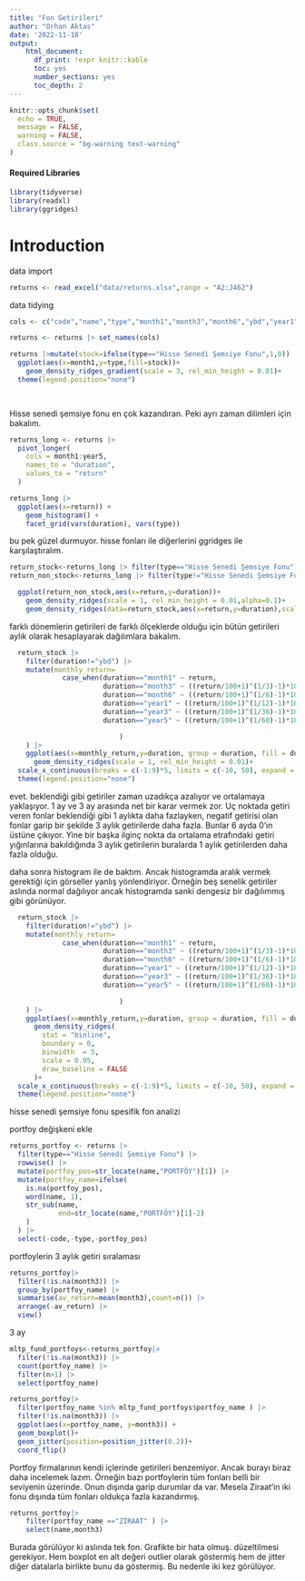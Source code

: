 ```yaml
---
title: "Fon Getirileri"
author: "Orhan Aktas"
date: '2022-11-18'
output:   
    html_document:
      df_print: !expr knitr::kable
      toc: yes
      number_sections: yes
      toc_depth: 2
---
```


```r
knitr::opts_chunk$set(
  echo = TRUE,
  message = FALSE,
  warning = FALSE,
  class.source = "bg-warning text-warning"
)
```

#### Required Libraries {.unlisted .unnumbered}

```r
library(tidyverse)
library(readxl)
library(ggridges)
```

# Introduction
data import
```r

returns <- read_excel("data/returns.xlsx",range = "A2:J462")

```

data tidying
```r
cols <- c("code","name","type","month1","month3","month6","ybd","year1","year3","year5")

returns <- returns |> set_names(cols) 

```

```r
returns |>mutate(stock=ifelse(type=="Hisse Senedi Şemsiye Fonu",1,0)) |> 
  ggplot(aes(x=month1,y=type,fill=stock))+
    geom_density_ridges_gradient(scale = 3, rel_min_height = 0.01)+
  theme(legend.position="none")

  
```

Hisse senedi şemsiye fonu en çok kazandıran. Peki ayrı zaman dilimleri için bakalım.
```r
returns_long <- returns |>
  pivot_longer(
    cols = month1:year5,
    names_to = "duration",
    values_to = "return"
  )
```

```r
returns_long |>  
  ggplot(aes(x=return)) +
    geom_histogram() +
    facet_grid(vars(duration), vars(type))
```

bu pek güzel durmuyor. hisse fonları ile diğerlerini ggridges ile karşılaştıralım.
```r
return_stock<-returns_long |> filter(type=="Hisse Senedi Şemsiye Fonu")
return_non_stock<-returns_long |> filter(type!="Hisse Senedi Şemsiye Fonu")

  ggplot(return_non_stock,aes(x=return,y=duration))+
    geom_density_ridges(scale = 1, rel_min_height = 0.01,alpha=0.1)+
    geom_density_ridges(data=return_stock,aes(x=return,y=duration),scale = 1, rel_min_height = 0.01,alpha=0.1,col="red")
```

farklı dönemlerin getirileri de farklı ölçeklerde olduğu için bütün getirileri aylık olarak hesaplayarak dağılımlara bakalım.
```r

  return_stock |> 
    filter(duration!="ybd") |> 
    mutate(monthly_return= 
             case_when(duration=="month1" ~ return,
                       duration=="month3" ~ ((return/100+1)^(1/3)-1)*100,
                       duration=="month6" ~ ((return/100+1)^(1/6)-1)*100,
                       duration=="year1" ~ ((return/100+1)^(1/12)-1)*100,
                       duration=="year3" ~ ((return/100+1)^(1/36)-1)*100,
                       duration=="year5" ~ ((return/100+1)^(1/60)-1)*100

                           )
    ) |> 
    ggplot(aes(x=monthly_return,y=duration, group = duration, fill = duration))+
      geom_density_ridges(scale = 1, rel_min_height = 0.01)+
  scale_x_continuous(breaks = c(-1:9)*5, limits = c(-10, 50), expand = c(0, 0))+
  theme(legend.position="none")
```

evet. beklendiği gibi getiriler zaman uzadıkça azalıyor ve ortalamaya yaklaşıyor. 1 ay ve 3 ay arasında net bir karar vermek zor. Uç noktada getiri veren fonlar beklendiği gibi 1 aylıkta daha fazlayken, negatif getirisi olan fonlar garip bir şekilde 3 aylık getirilerde daha fazla. Bunlar 6 ayda 0'ın üstüne çıkıyor. Yine bir başka ilginç nokta da ortalama etrafındaki getiri yığınlarına bakıldığında 3 aylık getirilerin buralarda 1 aylık getirilerden daha fazla olduğu. 

daha sonra histogram ile de baktım. Ancak histogramda aralık vermek gerektiği için görseller yanlış yönlendiriyor. Örneğin beş senelik getiriler aslında normal dağılıyor ancak histogramda sanki dengesiz bir dağılımmış gibi görünüyor.
```r
  return_stock |> 
    filter(duration!="ybd") |> 
    mutate(monthly_return= 
             case_when(duration=="month1" ~ return,
                       duration=="month3" ~ ((return/100+1)^(1/3)-1)*100,
                       duration=="month6" ~ ((return/100+1)^(1/6)-1)*100,
                       duration=="year1" ~ ((return/100+1)^(1/12)-1)*100,
                       duration=="year3" ~ ((return/100+1)^(1/36)-1)*100,
                       duration=="year5" ~ ((return/100+1)^(1/60)-1)*100

                           )
    ) |> 
    ggplot(aes(x=monthly_return,y=duration, group = duration, fill = duration, height = stat(density)))+
      geom_density_ridges(
        stat = "binline", 
        boundary = 0,
        binwidth  = 5, 
        scale = 0.95, 
        draw_baseline = FALSE
      )+
  scale_x_continuous(breaks = c(-1:9)*5, limits = c(-10, 50), expand = c(0, 0))+
  theme(legend.position="none")
```
hisse senedi şemsiye fonu spesifik fon analizi

portfoy değişkeni ekle
```r
returns_portfoy <- returns |> 
  filter(type=="Hisse Senedi Şemsiye Fonu") |> 
  rowwise() |> 
  mutate(portfoy_pos=str_locate(name,"PORTFÖY")[1]) |>
  mutate(portfoy_name=ifelse(
    is.na(portfoy_pos),
    word(name, 1),
    str_sub(name, 
            end=str_locate(name,"PORTFÖY")[1]-2)
    )
  ) |> 
  select(-code,-type,-portfoy_pos)
```

portfoylerin 3 aylık getiri sıralaması
```r
returns_portfoy|> 
  filter(!is.na(month3)) |> 
  group_by(portfoy_name) |> 
  summarise(av_return=mean(month3),count=n()) |> 
  arrange(-av_return) |> 
  view()
```

3 ay
```r
mltp_fund_portfoys<-returns_portfoy|> 
  filter(!is.na(month3)) |> 
  count(portfoy_name) |> 
  filter(n>1) |> 
  select(portfoy_name)

returns_portfoy|> 
  filter(portfoy_name %in% mltp_fund_portfoys$portfoy_name ) |> 
  filter(!is.na(month3)) |> 
  ggplot(aes(x=portfoy_name, y=month3)) + 
  geom_boxplot()+
  geom_jitter(position=position_jitter(0.2))+
  coord_flip()
```

Portfoy firmalarının kendi içlerinde getirileri benzemiyor. Ancak burayı biraz daha incelemek lazım. Örneğin bazı portfoylerin tüm fonları belli bir seviyenin üzerinde. Onun dışında garip durumlar da var. Mesela Ziraat'in iki fonu dışında tüm fonları oldukça fazla kazandırmış. 

```r
returns_portfoy|> 
    filter(portfoy_name =="ZİRAAT" ) |> 
    select(name,month3)
```

Burada görülüyor ki aslında tek fon. Grafikte bir hata olmuş. düzeltilmesi gerekiyor. Hem boxplot en alt değeri outlier olarak göstermiş hem de jitter diğer datalarla birlikte bunu da göstermiş. Bu nedenle iki kez görülüyor.

